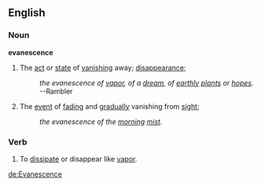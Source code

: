 ==English==

===Noun===
'''evanescence'''

#The [[act]] or [[state]] of [[vanish]]ing away; [[disappearance]];
#: ''the evanescence of [[vapor]], of a [[dream]], of [[earthly]] [[plant]]s or [[hope]]s.'' --Rambler
#The [[event]] of [[fade|fading]] and [[gradual]]ly vanishing from [[sight]];
#: ''the evanescence of the [[morning]] [[mist]].''

===Verb===
#To [[dissipate]] or disappear like [[vapor]].

[[de:Evanescence]]